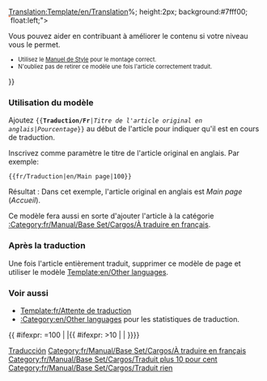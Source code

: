 <noinclude>[[Translation:Template/en/Translation]]</noinclude>{{en/Ambox| type  = style
| image = en/Manual/Base Set/Translation.png
| text  = <strong>Cet article est traduit de l'original en anglais: <includeonly>[[{{{1}}}|{{{1}}}]]</includeonly><noinclude>{{{1}}}</noinclude>.</strong>
<div style="font-size: 90%">
<div style="margin:auto; text-align:Left;">Pourcentage: {{{2|0}}}% environ.
<div style="width:200px; text-align:Left; border:1px solid #aaa; padding:1px; overflow:hidden;"><span style="width:{{#expr: ({{{2|0}}}/100) * 100}}%; height:2px; background:#7fff00; float:left;">&nbsp;</span><span style="width:{{#expr: 100 - ({{{2|0}}}/100) * 100}}%; height:2px; background:#ff7f50; float:left;">&nbsp;</span></div>
</div>
Vous pouvez aider en contribuant à améliorer le contenu si votre niveau vous le permet.
</div><div style="font-size: 80%">
* Utilisez le [[fr/Wiki/Manuel de Style|Manuel de Style]] pour le montage correct.
* N'oubliez pas de retirer ce modèle une fois l'article correctement traduit.
</div>
}}<noinclude>

=== Utilisation du modèle ===
Ajoutez <code><nowiki>{{</nowiki>'''Traduction/Fr'''|''Titre de l'article original en anglais''|''Pourcentage''<nowiki>}}</nowiki></code> au début de l'article pour indiquer qu'il est en cours de traduction.

Inscrivez comme paramètre le titre de l'article original en anglais. Par exemple:
<pre>{{fr/Traduction|en/Main page|100}}</pre>
Résultat :
{{fr/Traduction|en/Main page|100}}
Dans cet exemple, l'article original en anglais est ''Main page'' (''Accueil'').

Ce modèle fera aussi en sorte d'ajouter l'article à la catégorie [[:Category:fr/Manual/Base Set/Cargos/À traduire en français]].

=== Après la traduction ===
Une fois l'article entièrement traduit, supprimer ce modèle de page et utiliser le modèle [[Template:en/Other languages]].

=== Voir aussi ===
*[[Template:fr/Attente de traduction]]
*[[:Category:en/Other languages]] pour les statistiques de traduction.


[[Category:fr/Manual/Base Set/Infobox|Traducción]]
</noinclude><includeonly>{{ #ifexpr: {{{2|0}}}=100 | |[[Category:fr/Manual/Base Set/Cargos/À traduire en français]]{{ #ifexpr: {{{2|0}}}>10 | [[Category:fr/Manual/Base Set/Cargos/Traduit plus 10 pour cent]] | [[Category:fr/Manual/Base Set/Cargos/Traduit rien]]}}}}</includeonly>